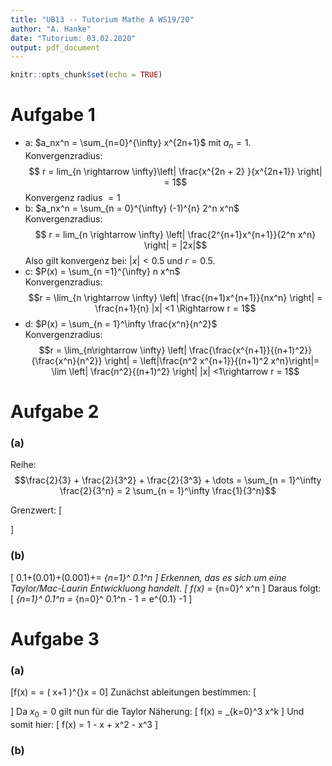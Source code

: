 ```yaml
---
title: "UB13 -- Tutorium Mathe A WS19/20"
author: "A. Hanke"
date: "Tutorium: 03.02.2020"
output: pdf_document
---
```


```r
knitr::opts_chunk$set(echo = TRUE)
```

# Aufgabe 1
- a: $a_nx^n = \sum_{n=0}^{\infty} x^{2n+1}$ mit $a_n = 1$.  
Konvergenzradius:$$ r = lim_{n \rightarrow \infty}\left| \frac{x^{2n + 2} }{x^{2n+1}} \right| = 1$$
Konvergenz radius $=1$
- b: $a_nx^n = \sum_{n = 0}^{\infty} (-1)^{n} 2^n x^n$  
  Konvergenzradius:$$ r = lim_{n \rightarrow \infty}
  \left| \frac{2^{n+1}x^{n+1}}{2^n x^n} \right| = |2x|$$
  Also gilt konvergenz bei: $|x|< 0.5$ und $r = 0.5$.
- c: $P(x) = \sum_{n =1}^{\infty} n x^n$  
  Konvergenzradius:$$r = \lim_{n \rightarrow \infty} \left| \frac{(n+1)x^{n+1}}{nx^n} \right| = \frac{n+1}{n} |x| <1 \Rightarrow r = 1$$
- d: $P(x) = \sum_{n = 1}^\infty \frac{x^n}{n^2}$  
  Konvergenzradius:$$r = \lim_{n\rightarrow \infty}
  \left| \frac{\frac{x^{n+1}}{(n+1)^2}}{\frac{x^n}{n^2}} \right| =
  \left|\frac{n^2 x^{n+1}}{(n+1)^2 x^n}\right|=
  \lim \left| \frac{n^2}{(n+1)^2} \right| |x| <1\rightarrow r = 1$$

# Aufgabe 2
### (a)
Reihe:
$$\frac{2}{3} + \frac{2}{3^2} + \frac{2}{3^3} + \dots = \sum_{n = 1}^\infty \frac{2}{3^n} = 2 \sum_{n = 1}^\infty \frac{1}{3^n}$$

Grenzwert:
\[
\begin{aligned}
    2 \sum_{n=1}^\infty \frac{1}{3^n} =& 2\underbrace{\sum_{n=0}^\infty \left( \frac{1}{3} \right)^n}_{
    |x|<1 \Rightarrow \sum_{n=0}^\infty x^n = \frac{1}{1-x}
    }- \left( \frac{1}{3} \right)^{n=0}\\
    =&2\frac{1}{1- \frac{1}{3}} -1\\
    =& 1
\end{aligned}
\]

### (b)
\[
0.1+\frac{1}{2 !}(0.01)+\frac{1}{3 !}(0.001)+\ldots= \sum_{n=1}^\infty \frac{1}{n!} 0.1^n
\]
Erkennen, das es sich um eine Taylor/Mac-Laurin Entwickluong handelt.
\[
f(x) = \sum_{n=0}^\infty \frac{f^n(0)}{n!} x^n
\]
Daraus folgt:
\[
\sum_{n=1}^\infty \frac{1}{n!} 0.1^n = \sum_{n=0}^\infty \frac{1}{n!} 0.1^n - 1 = e^{0.1} -1
\]


# Aufgabe 3

### (a)
\[f(x) = \frac{1}{\sqrt{x+1}} = \left( x+1 \right)^{\frac{-1}{2}}\quad \quad x = 0\]
Zunächst ableitungen bestimmen:
\[
\begin{array}{ccc}
    f'(x) =& - \frac{1}{2} (x+1)^{-\frac{3}{2}} & f'(0) = -\frac{1}{2}\\
    f''(x) =& - \frac{1}{2} \cdot -\frac{3}{2}(x+1)^{-\frac{5}{2}} & f''(0) = \frac{3}{4}\\
    f'''(x) =& - \frac{1}{2} \cdot -\frac{3}{2} \cdot -\frac{5}{2}(x+1)^{-\frac{7}{2}} & f'''(0) = -\frac{15}{8}
\end{array}
\]
Da $x_0 = 0$ gilt nun für die Taylor Näherung:
\[
f(x) = \sum_{k=0}^3 \frac{f^k(0)}{k!} x^k
\]
Und somit hier:
\[
f(x) = 1 - \frac{1}{2}x + \frac{3}{8} x^2 - \frac{5}{16} x^3
\]

### (b)

